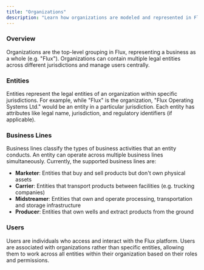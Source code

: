 ```yaml
---
title: "Organizations"
description: "Learn how organizations are modeled and represented in Flux OS."
---
```


### Overview

Organizations are the top-level grouping in Flux, representing a business as a whole (e.g. "Flux"). Organizations can contain multiple legal entities across different jurisdictions and manage users centrally.

### Entities

Entities represent the legal entities of an organization within specific jurisdictions. For example, while "Flux" is the organization, "Flux Operating Systems Ltd." would be an entity in a particular jurisdiction. Each entity has attributes like legal name, jurisdiction, and regulatory identifiers (if applicable).

### Business Lines

Business lines classify the types of business activities that an entity conducts. An entity can operate across multiple business lines simultaneously. Currently, the supported business lines are:

- **Marketer**: Entities that buy and sell products but don't own physical assets
- **Carrier**: Entities that transport products between facilities (e.g. trucking companies)
- **Midstreamer**: Entities that own and operate processing, transportation and storage infrastructure
- **Producer**: Entities that own wells and extract products from the ground

### Users

Users are individuals who access and interact with the Flux platform. Users are associated with organizations rather than specific entities, allowing them to work across all entities within their organization based on their roles and permissions.
